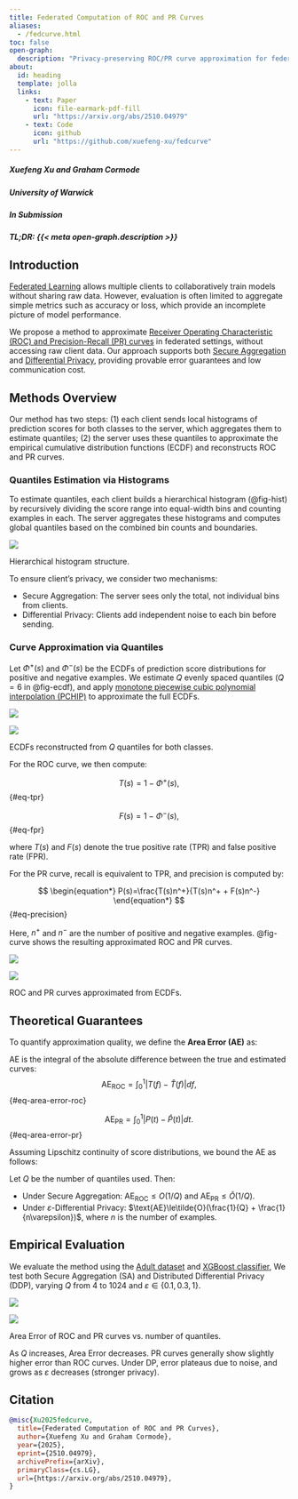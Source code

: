 ```yaml
---
title: Federated Computation of ROC and PR Curves
aliases:
  - /fedcurve.html
toc: false
open-graph:
  description: "Privacy-preserving ROC/PR curve approximation for federated learning."
about:
  id: heading
  template: jolla
  links:
    - text: Paper
      icon: file-earmark-pdf-fill
      url: "https://arxiv.org/abs/2510.04979"
    - text: Code
      icon: github
      url: "https://github.com/xuefeng-xu/fedcurve"
---
```


:::{#heading}
:::{.center}

##### Xuefeng Xu and Graham Cormode

##### University of Warwick

##### In Submission

:::
:::

##### **TL;DR**: {{< meta open-graph.description >}}

## Introduction

[Federated Learning](https://en.wikipedia.org/wiki/Federated_learning) allows multiple clients to collaboratively train models without sharing raw data. However, evaluation is often limited to aggregate simple metrics such as accuracy or loss, which provide an incomplete picture of model performance.

We propose a method to approximate [Receiver Operating Characteristic (ROC) and Precision-Recall (PR) curves](/blog/roc-pr-curve.qmd) in federated settings, without accessing raw client data. Our approach supports both [Secure Aggregation](https://eprint.iacr.org/2017/281) and [Differential Privacy](https://en.wikipedia.org/wiki/Differential_privacy), providing provable error guarantees and low communication cost.

## Methods Overview

Our method has two steps: (1) each client sends local histograms of prediction scores for both classes to the server, which aggregates them to estimate quantiles; (2) the server uses these quantiles to approximate the empirical cumulative distribution functions (ECDF) and reconstructs ROC and PR curves.

### Quantiles Estimation via Histograms

To estimate quantiles, each client builds a hierarchical histogram (@fig-hist) by recursively dividing the score range into equal-width bins and counting examples in each. The server aggregates these histograms and computes global quantiles based on the combined bin counts and boundaries.

::: {#fig-hist}

![](img/hier-hist.svg)

Hierarchical histogram structure.
:::

To ensure client's privacy, we consider two mechanisms:

- Secure Aggregation: The server sees only the total, not individual bins from clients.
- Differential Privacy: Clients add independent noise to each bin before sending.

### Curve Approximation via Quantiles

Let $\Phi^+(s)$ and $\Phi^-(s)$ be the ECDFs of prediction score distributions for positive and negative examples. We estimate $Q$ evenly spaced quantiles ($Q=6$ in @fig-ecdf), and apply [monotone piecewise cubic polynomial interpolation (PCHIP)](/blog/pchip.qmd) to approximate the full ECDFs.

::: {#fig-ecdf layout-ncol=2}

![](img/ecdf-neg.svg){fig-align="center"}

![](img/ecdf-pos.svg){fig-align="center"}

ECDFs reconstructed from $Q$ quantiles for both classes.
:::

For the ROC curve, we then compute:

$$
\begin{equation*}
T(s)=1-\Phi^+(s),
\end{equation*}
$$ {#eq-tpr}

$$
\begin{equation*}
F(s)=1-\Phi^-(s),
\end{equation*}
$$ {#eq-fpr}

where $T(s)$ and $F(s)$ denote the true positive rate (TPR) and false positive rate (FPR).

For the PR curve, recall is equivalent to TPR, and precision is computed by:

$$
\begin{equation*}
P(s)=\frac{T(s)n^+}{T(s)n^+ + F(s)n^-}
\end{equation*}
$$ {#eq-precision}

Here, $n^+$ and $n^-$ are the number of positive and negative examples. @fig-curve shows the resulting approximated ROC and PR curves.

::: {#fig-curve layout-ncol=2}

:::{.preview-image}
![](img/approx-roc.svg){.preview-image fig-align="center"}
:::

![](img/approx-pr.svg){fig-align="center"}

ROC and PR curves approximated from ECDFs.
:::

## Theoretical Guarantees

To quantify approximation quality, we define the **Area Error (AE)** as:

::: {#def-area-error}

AE is the integral of the absolute difference between the true and estimated curves:
$$
\begin{equation*}
\text{AE}_\text{ROC} = \int_0^1 |T(f) - \hat{T}(f)| df,
\end{equation*}
$$ {#eq-area-error-roc}

$$
\begin{equation*}
\text{AE}_\text{PR} = \int_0^1 |P(t) - \hat{P}(t)| dt.
\end{equation*}
$$ {#eq-area-error-pr}

:::

Assuming Lipschitz continuity of score distributions, we bound the AE as follows:

::: {#thm-area-error-sa}

Let $Q$ be the number of quantiles used. Then:

- Under Secure Aggregation: $\text{AE}_\text{ROC}\le O(1/Q)$ and $\text{AE}_\text{PR}\le\tilde{O}(1/Q)$.
- Under $\varepsilon$-Differential Privacy: $\text{AE}\le\tilde{O}(\frac{1}{Q} + \frac{1}{n\varepsilon})$, where $n$ is the number of examples.
:::

## Empirical Evaluation

We evaluate the method using the [Adult dataset](https://archive.ics.uci.edu/dataset/2/adult) and [XGBoost classifier](https://xgboost.readthedocs.io/), We test both Secure Aggregation (SA) and Distributed Differential Privacy (DDP), varying $Q$ from 4 to 1024 and $\varepsilon\in\{0.1,0.3,1\}$.

::: {#fig-error layout-ncol=2}

![](img/error-roc.svg){fig-align="center"}

![](img/error-pr.svg){fig-align="center"}

Area Error of ROC and PR curves vs. number of quantiles.
:::

As $Q$ increases, Area Error decreases. PR curves generally show slightly higher error than ROC curves. Under DP, error plateaus due to noise, and grows as $\varepsilon$ decreases (stronger privacy).

## Citation

```bibtex
@misc{Xu2025fedcurve,
  title={Federated Computation of ROC and PR Curves},
  author={Xuefeng Xu and Graham Cormode},
  year={2025},
  eprint={2510.04979},
  archivePrefix={arXiv},
  primaryClass={cs.LG},
  url={https://arxiv.org/abs/2510.04979},
}
```
